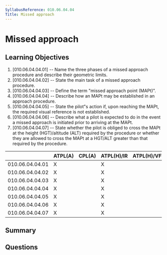 ```yaml
---
SyllabusReference: 010.06.04.04
Title: Missed approach
---
```


# Missed approach

## Learning Objectives

1. [010.06.04.04.01] -- Name the three phases of a missed approach procedure and
   describe their geometric limits.
2. [010.06.04.04.02] -- State the main task of a missed approach procedure.
3. [010.06.04.04.03] -- Define the term "missed approach point (MAPt)".
4. [010.06.04.04.04] -- Describe how an MAPt may be established in an approach
   procedure.
5. [010.06.04.04.05] -- State the pilot"s action if, upon reaching the MAPt, the
   required visual reference is not established.
6. [010.06.04.04.06] -- Describe what a pilot is expected to do in the event a
   missed approach is initiated prior to arriving at the MAPt.
7. [010.06.04.04.07] -- State whether the pilot is obliged to cross the MAPt at
   the height (HGT)/altitude (ALT) required by the procedure or whether they are
   allowed to cross the MAPt at a HGT/ALT greater than that required by the
   procedure.

|                 | ATPL(A) | CPL(A) | ATPL(H)/IR | ATPL(H)/VFR | CPL(H) | IR  | CBIR(A) |
| --------------- | ------- | ------ | ---------- | ----------- | ------ | --- | ------- |
| 010.06.04.04.01 | X       |        | X          |             |        | X   | X       |
| 010.06.04.04.02 | X       |        | X          |             |        | X   | X       |
| 010.06.04.04.03 | X       |        | X          |             |        | X   | X       |
| 010.06.04.04.04 | X       |        | X          |             |        | X   | X       |
| 010.06.04.04.05 | X       |        | X          |             |        | X   | X       |
| 010.06.04.04.06 | X       |        | X          |             |        | X   | X       |
| 010.06.04.04.07 | X       |        | X          |             |        | X   | X       |

## Summary

## Questions
